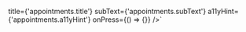 

 title={'appointments.title'}
 subText={'appointments.subText'}
 a11yHint={'appointments.a11yHint'}
 onPress={() => {}}
/>`


<ComponentTopInfo componentName="LargeNavButton" example={exampleString} codeString={LargeNavButtonString} />
